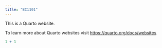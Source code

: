 ```yaml
---
title: "BC1101"
---
```


This is a Quarto website.

To learn more about Quarto websites visit <https://quarto.org/docs/websites>.

```r
1 + 1
```

